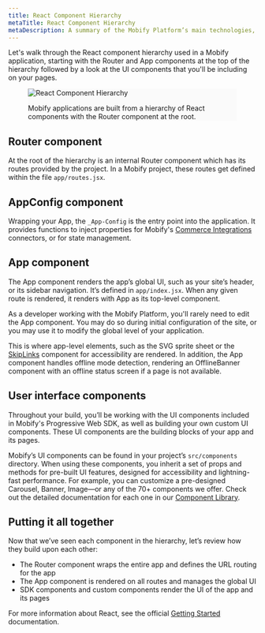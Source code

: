 ```yaml
---
title: React Component Hierarchy
metaTitle: React Component Hierarchy
metaDescription: A summary of the Mobify Platform’s main technologies, highlighting how they’re used in the Platform.
---
```


Let's walk through the React component hierarchy used in a Mobify application, starting with the Router and App components at the top of the hierarchy followed by a look at the UI components that you'll be including on your pages.

<figure class="u-text-align-center" style="background-color: #fafafa;">

![React Component Hierarchy](images/react-components.png)

<figcaption>
    Mobify applications are built from a hierarchy of React components with the Router component at
    the root.
</figcaption>

</figure>

## Router component

At the root of the hierarchy is an internal Router component which has its routes provided by the project. In a Mobify project, these routes get defined within the file `app/routes.jsx`.

## AppConfig component

Wrapping your App, the `_App-Config` is the entry point into the application. It provides functions to inject properties for Mobify's [Commerce Integrations](/apis-and-sdks/commerce-integrations/overview) connectors, or for state management.

## App component

The App component renders the app’s global UI, such as your site’s header, or its sidebar navigation. It’s defined in `app/index.jsx`. When any given route is rendered, it renders with App as its top-level component.

As a developer working with the Mobify Platform, you'll rarely need to edit the App component. You may do so during initial configuration of the site, or you may use it to modify the global level of your application.

This is where app-level elements, such as the SVG sprite sheet or the [SkipLinks](/apis-and-sdks/component-library/components/SkipLinks) component for accessibility are rendered. In addition, the App component handles offline mode detection, rendering an OfflineBanner component with an offline status screen if a page is not available.

## User interface components

Throughout your build, you’ll be working with the UI components included in Mobify's Progressive Web SDK, as well as building your own custom UI components. These UI components are the building blocks of your app and its pages.

Mobify’s UI components can be found in your project’s `src/components` directory. When using these components, you inherit a set of props and methods for pre-built UI features, designed for accessibility and lightning-fast performance. For example, you can customize a pre-designed Carousel, Banner, Image—or any of the 70+ components we offer. Check out the detailed documentation for each one in our [Component Library](/apis-and-sdks/component-library).

## Putting it all together

Now that we’ve seen each component in the hierarchy, let’s review how they build upon each other:

-   The Router component wraps the entire app and defines the URL routing for the app
-   The App component is rendered on all routes and manages the global UI
-   SDK components and custom components render the UI of the app and its pages

For more information about React, see the official [Getting Started](https://reactjs.org/docs/getting-started.html) documentation.